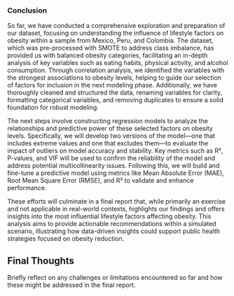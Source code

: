 
### Conclusion

So far, we have conducted a comprehensive exploration and preparation of our dataset, focusing on understanding the influence of lifestyle factors on obesity within a sample from Mexico, Peru, and Colombia. The dataset, which was pre-processed with SMOTE to address class imbalance, has provided us with balanced obesity categories, facilitating an in-depth analysis of key variables such as eating habits, physical activity, and alcohol consumption. Through correlation analysis, we identified the variables with the strongest associations to obesity levels, helping to guide our selection of factors for inclusion in the next modeling phase. Additionally, we have thoroughly cleaned and structured the data, renaming variables for clarity, formatting categorical variables, and removing duplicates to ensure a solid foundation for robust modeling.

The next steps involve constructing regression models to analyze the relationships and predictive power of these selected factors on obesity levels. Specifically, we will develop two versions of the model—one that includes extreme values and one that excludes them—to evaluate the impact of outliers on model accuracy and stability. Key metrics such as R², P-values, and VIF will be used to confirm the reliability of the model and address potential multicollinearity issues. Following this, we will build and fine-tune a predictive model using metrics like Mean Absolute Error (MAE), Root Mean Square Error (RMSE), and R² to validate and enhance performance.

These efforts will culminate in a final report that, while primarily an exercise and not applicable in real-world contexts, highlights our findings and offers insights into the most influential lifestyle factors affecting obesity. This analysis aims to provide actionable recommendations within a simulated scenario, illustrating how data-driven insights could support public health strategies focused on obesity reduction.

## Final Thoughts
Briefly reflect on any challenges or limitations encountered so far and how these might be addressed in the final report.
